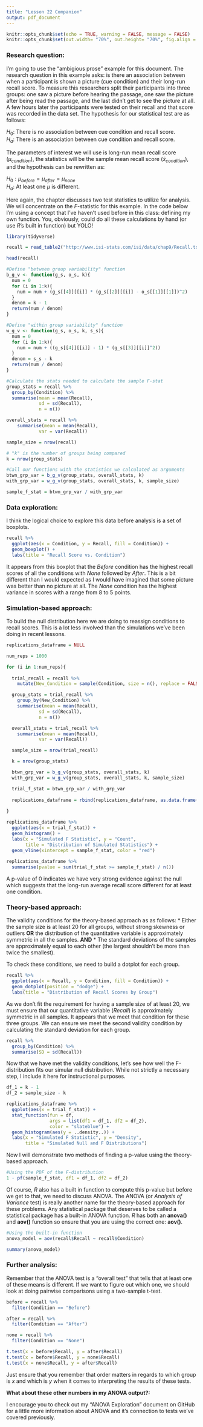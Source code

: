 ```yaml
---
title: "Lesson 22 Companion"
output: pdf_document
---
```


```r
knitr::opts_chunk$set(echo = TRUE, warning = FALSE, message = FALSE)
knitr::opts_chunk$set(out.width= "70%", out.height= "70%", fig.align = "center") 
```

### Research question:

I'm going to use the "ambigious prose" example for this document. The research question in this example asks: is there an association between when a participant is shown a picture (cue condition) and their long-run recall score. To measure this researchers split their participants into three groups: one saw a picture before hearing the passage, one saw the picture after being read the passage, and the last didn't get to see the picture at all. A few hours later the participants were tested on their recall and that score was recorded in the data set. The hypothesis for our statistical test are as follows:  

$H_{0}:$ There is no association between cue condition and recall score.  
$H_{a}:$ There is an association between cue condition and recall score.

The parameters of interest we will use is long-run mean recall score ($\mu_{condition}$), the statistics will be the sample mean recall score ($\bar{x}_{condition}$), and the hypothesis can be rewritten as:

$H_{0}: \mu_{before} = \mu_{after} = \mu_{none}$  
$H_{a}$: At least one $\mu$ is different.

Here again, the chapter discusses two test statistics to utilize for analysis. We will concentrate on the *F*-statistic for this example. In the code below I'm using a concept that I've haven't used before in this class: defining my own function. You, obviously, could do all these calculations by hand (or use *R*'s built in function) but YOLO!

```r
library(tidyverse)

recall = read_table2("http://www.isi-stats.com/isi/data/chap9/Recall.txt")

head(recall)

#Define "between group variability" function
b_g_v <- function(g_s, o_s, k){
  num = 0
  for (i in 1:k){
    num = num + (g_s[[4]][[i]] * (g_s[[2]][[i]] - o_s[[1]][[1]])^2)
  }
  denom = k - 1
  return(num / denom)
}

#Define "within group variability" function
w_g_v <- function(g_s, o_s, k, s_s){
  num = 0
  for (i in 1:k){
    num = num + ((g_s[[4]][[i]] - 1) * (g_s[[3]][[i]]^2))
  }
  denom = s_s - k
  return(num / denom)
}

#Calculate the stats needed to calculate the sample F-stat
group_stats = recall %>%
  group_by(Condition) %>%
  summarise(mean = mean(Recall),
            sd = sd(Recall),
            n = n())

overall_stats = recall %>%
    summarise(mean = mean(Recall),
            var = var(Recall))

sample_size = nrow(recall)

# "k" is the number of groups being compared
k = nrow(group_stats)

#Call our functions with the statistics we calculated as arguments
btwn_grp_var = b_g_v(group_stats, overall_stats, k)
with_grp_var = w_g_v(group_stats, overall_stats, k, sample_size)

sample_f_stat = btwn_grp_var / with_grp_var
``` 

### Data exploration:

I think the logical choice to explore this data before analysis is a set of boxplots.

```r
recall %>%
  ggplot(aes(x = Condition, y = Recall, fill = Condition)) +
  geom_boxplot() +
  labs(title = "Recall Score vs. Condition")
```
It appears from this boxplot that the *Before* condition has the highest recall scores of all the conditions with *None* followed by *After*. This is a bit different than I would expected as I would have imagined that some picture was better than no picture at all. The *None* condition has the highest variance in scores with a range from 8 to 5 points.

### Simulation-based approach:

To build the null distribution here we are doing to reassign conditions to recall scores. This is a lot less involved than the simulations we've been doing in recent lessons.

```r
replications_dataframe = NULL

num_reps = 1000

for (i in 1:num_reps){
  
  trial_recall = recall %>%
    mutate(New_Condition = sample(Condition, size = n(), replace = FALSE))

  group_stats = trial_recall %>%
    group_by(New_Condition) %>%
    summarise(mean = mean(Recall),
            sd = sd(Recall),
            n = n())

  overall_stats = trial_recall %>%
    summarise(mean = mean(Recall),
            var = var(Recall))

  sample_size = nrow(trial_recall)

  k = nrow(group_stats)

  btwn_grp_var = b_g_v(group_stats, overall_stats, k)
  with_grp_var = w_g_v(group_stats, overall_stats, k, sample_size)

  trial_f_stat = btwn_grp_var / with_grp_var
    
  replications_dataframe = rbind(replications_dataframe, as.data.frame(trial_f_stat))
  
}

replications_dataframe %>%
  ggplot(aes(x = trial_f_stat)) +
  geom_histogram() +
  labs(x = "Simulated F Statistic", y = "Count", 
       title = "Distribution of Simulated Statistics") +
  geom_vline(xintercept = sample_f_stat, color = "red")
  
replications_dataframe %>%
  summarise(pvalue = sum(trial_f_stat >= sample_f_stat) / n())

```
A p-value of 0 indicates we have very strong evidence against the null which suggests that the long-run average recall score different for at least one condition.

### Theory-based approach:

The validity conditions for the theory-based approach as as follows:
* Either the sample size is at least 20 for all groups, without strong skewness or outliers **OR** the distribution of the quantitative variable is approximately symmetric in all the samples. **AND**
* The standard deviations of the samples are approximately equal to each other (the largest shouldn't be more than twice the smallest).

To check these conditions, we need to build a dotplot for each group.

```r
recall %>%
  ggplot(aes(x = Recall, y = Condition, fill = Condition)) +
  geom_dotplot(position = "dodge") +
  labs(title = "Distribution of Recall Scores by Group")
```
As we don't fit the requirement for having a sample size of at least 20, we must ensure that our quantitative variable (*Recall*) is approximately symmetric in all samples. It appears that we meet that condition for these three groups. We can ensure we meet the second validity condition by calculating the standard deviation for each group.

```r
recall %>% 
  group_by(Condition) %>%
  summarise(SD = sd(Recall))
```

Now that we have met the validity conditions, let's see how well the F-distribution fits our simular null distribution. While not strictly a necessary step, I include it here for instructional purposes.

```r
df_1 = k - 1
df_2 = sample_size - k

replications_dataframe %>%
  ggplot(aes(x = trial_f_stat)) +
  stat_function(fun = df,
                args = list(df1 = df_1, df2 = df_2),
                color = "slateblue") +
  geom_histogram(aes(y = ..density..)) +
  labs(x = "Simulated F Statistic", y = "Density", 
       title = "Simulated Null and F Distributions")
```

Now I will demonstrate two methods of finding a p-value using the theory-based approach.

```r
#Using the PDF of the F-distribution
1 - pf(sample_f_stat, df1 = df_1, df2 = df_2)
```

Of course, *R* also has a built in function to compute this p-value but before we get to that, we need to discuss ANOVA. The ANOVA (or *Analysis of Variance* test) is really another name for the theory-based approach for these problems. Any statistical package that deserves to be called a statistical package has a built-in ANOVA function. *R* has both an **anova()** and **aov()** function so ensure that you are using the correct one: **aov()**.

```r
#Using the built-in function
anova_model = aov(recall$Recall ~ recall$Condition)

summary(anova_model)
```

### Further analysis:

Remember that the ANOVA test is a "overall test" that tells that at least one of these means is different. If we want to figure out which one, we should look at doing pairwise comparisons using a two-sample t-test.

```r
before = recall %>%
  filter(Condition == "Before")

after = recall %>%
  filter(Condition == "After")

none = recall %>%
  filter(Condition == "None")

t.test(x = before$Recall, y = after$Recall)
t.test(x = before$Recall, y = none$Recall)
t.test(x = none$Recall, y = after$Recall)
```
Just ensure that you remember that order matters in regards to which group is *x* and which is *y* when it comes to interpreting the results of these tests.

**What about these other numbers in my ANOVA output?:**

I encourage you to check out my "ANOVA Exploration" document on GitHub for a little more information about ANOVA and it's connection to tests we've covered previously.


